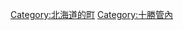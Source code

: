 {{Commonscat|Taiki, Hokkaido}}
{{Catmore}}

{{DEFAULTSORT:Taiki}}
[[Category:北海道的町|Category:北海道的町]]
[[Category:十勝管內|Category:十勝管內]]